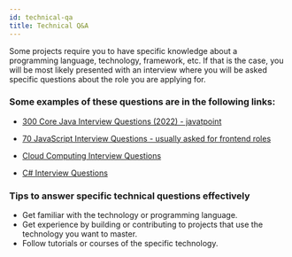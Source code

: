 ```yaml
---
id: technical-qa
title: Technical Q&A
---
```


Some projects require you to have specific knowledge about a programming language, technology,
framework, etc. If that is the case, you will be most likely presented with an interview where
you will be asked specific questions about the role you are applying for.

### Some examples of these questions are in the following links:

- [300 Core Java Interview Questions (2022) - javatpoint](https://www.javatpoint.com/corejava-interview-questions)

- [70 JavaScript Interview Questions - usually asked for frontend roles](https://dev.to/macmacky/70-javascript-interview-questions-5gfi)

- [Cloud Computing Interview Questions](https://www.interviewbit.com/cloud-computing-interview-questions/)

- [C# Interview Questions](https://www.interviewbit.com/c-sharp-interview-questions/)

### Tips to answer specific technical questions effectively

- Get familiar with the technology or programming language.
- Get experience by building or contributing to projects that use the technology you want to master.
- Follow tutorials or courses of the specific technology.